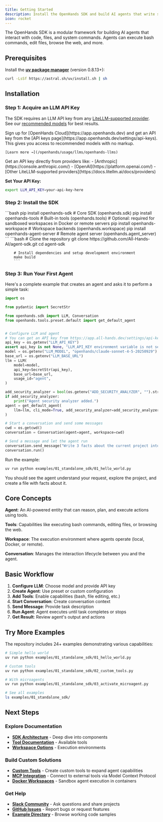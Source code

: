 ```yaml
---
title: Getting Started
description: Install the OpenHands SDK and build AI agents that write software.
icon: rocket
---
```


The OpenHands SDK is a modular framework for building AI agents that interact with code, files, and system commands. Agents can execute bash commands, edit files, browse the web, and more.

## Prerequisites

Install the **[uv package manager](https://docs.astral.sh/uv/)** (version 0.8.13+):

```bash
curl -LsSf https://astral.sh/uv/install.sh | sh
```

## Installation

### Step 1: Acquire an LLM API Key

The SDK requires an LLM API key from any [LiteLLM-supported provider](https://docs.litellm.ai/docs/providers). See our [recommended models](/openhands/usage/llms/llms) for best results.

<AccordionGroup>
  <Accordion title="Option 1: OpenHands Cloud (Recommended)" icon="cloud">
    Sign up for [OpenHands Cloud](https://app.openhands.dev) and get an API key from the [API keys page](https://app.openhands.dev/settings/api-keys). This gives you access to recommended models with no markup.
    
    [Learn more →](/openhands/usage/llms/openhands-llms)
  </Accordion>

  <Accordion title="Option 2: Direct Provider" icon="key">
    Get an API key directly from providers like:
    - [Anthropic](https://console.anthropic.com/)
    - [OpenAI](https://platform.openai.com/)
    - [Other LiteLLM-supported providers](https://docs.litellm.ai/docs/providers)
  </Accordion>
</AccordionGroup>

**Set Your API Key:**

```bash
export LLM_API_KEY=your-api-key-here
```

### Step 2: Install the SDK

<AccordionGroup>
  <Accordion title="Option 1: Install via PyPI" icon="box">
    ```bash
    pip install openhands-sdk # Core SDK (openhands.sdk)
    pip install openhands-tools  # Built-in tools (openhands.tools)
    # Optional: required for sandboxed workspaces in Docker or remote servers
    pip install openhands-workspace # Workspace backends (openhands.workspace)
    pip install openhands-agent-server # Remote agent server (openhands.agent_server)
    ```
  </Accordion>

  <Accordion title="Option 2: Install from Source" icon="code">
        ```bash
        # Clone the repository
        git clone https://github.com/All-Hands-AI/agent-sdk.git
        cd agent-sdk

        # Install dependencies and setup development environment
        make build
        ```
  </Accordion>
</AccordionGroup>


### Step 3: Run Your First Agent

Here's a complete example that creates an agent and asks it to perform a simple task:

```python icon="python" expandable examples/01_standalone_sdk/01_hello_world.py
import os

from pydantic import SecretStr

from openhands.sdk import LLM, Conversation
from openhands.tools.preset.default import get_default_agent


# Configure LLM and agent
# You can get an API key from https://app.all-hands.dev/settings/api-keys
api_key = os.getenv("LLM_API_KEY")
assert api_key is not None, "LLM_API_KEY environment variable is not set."
model = os.getenv("LLM_MODEL", "openhands/claude-sonnet-4-5-20250929")
base_url = os.getenv("LLM_BASE_URL")
llm = LLM(
    model=model,
    api_key=SecretStr(api_key),
    base_url=base_url,
    usage_id="agent",
)

add_security_analyzer = bool(os.getenv("ADD_SECURITY_ANALYZER", "").strip())
if add_security_analyzer:
    print("Agent security analyzer added.")
agent = get_default_agent(
    llm=llm, cli_mode=True, add_security_analyzer=add_security_analyzer
)

# Start a conversation and send some messages
cwd = os.getcwd()
conversation = Conversation(agent=agent, workspace=cwd)

# Send a message and let the agent run
conversation.send_message("Write 3 facts about the current project into FACTS.txt.")
conversation.run()
```

Run the example:

```bash
uv run python examples/01_standalone_sdk/01_hello_world.py
```

You should see the agent understand your request, explore the project, and create a file with facts about it.

## Core Concepts

**Agent**: An AI-powered entity that can reason, plan, and execute actions using tools.

**Tools**: Capabilities like executing bash commands, editing files, or browsing the web.

**Workspace**: The execution environment where agents operate (local, Docker, or remote).

**Conversation**: Manages the interaction lifecycle between you and the agent.

## Basic Workflow

1. **Configure LLM**: Choose model and provide API key
2. **Create Agent**: Use preset or custom configuration
3. **Add Tools**: Enable capabilities (bash, file editing, etc.)
4. **Start Conversation**: Create conversation context
5. **Send Message**: Provide task description
6. **Run Agent**: Agent executes until task completes or stops
7. **Get Result**: Review agent's output and actions


## Try More Examples

The repository includes 24+ examples demonstrating various capabilities:

```bash
# Simple hello world
uv run python examples/01_standalone_sdk/01_hello_world.py

# Custom tools
uv run python examples/01_standalone_sdk/02_custom_tools.py

# With microagents
uv run python examples/01_standalone_sdk/03_activate_microagent.py

# See all examples
ls examples/01_standalone_sdk/
```


## Next Steps

### Explore Documentation

- **[SDK Architecture](/sdk/arch/sdk/overview)** - Deep dive into components
- **[Tool Documentation](/sdk/arch/tools/overview)** - Available tools
- **[Workspace Options](/sdk/arch/workspace/overview)** - Execution environments

### Build Custom Solutions

- **[Custom Tools](/sdk/guides/custom-tools)** - Create custom tools to expand agent capabilities
- **[MCP Integration](/sdk/guides/mcp-integration)** - Connect to external tools via Model Context Protocol
- **[Docker Workspaces](/sdk/guides/remote-agent-server/docker-sandboxed-server)** - Sandbox agent execution in containers

### Get Help

- **[Slack Community](https://openhands.dev/joinslack)** - Ask questions and share projects
- **[GitHub Issues](https://github.com/All-Hands-AI/agent-sdk/issues)** - Report bugs or request features
- **[Example Directory](https://github.com/All-Hands-AI/agent-sdk/tree/main/examples)** - Browse working code samples
